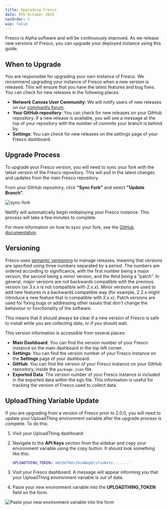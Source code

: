```yaml
---
title: Upgrading Fresco
date: 9th October 2025
navOrder: 5
wip: false
---
```


Fresco is Alpha software and will be continuously improved. As we release new versions of Fresco, you can upgrade your deployed instance using this guide.

## When to Upgrade

You are responsible for upgrading your own instance of Fresco. We recommend upgrading your instance of Fresco when a new version is released. This will ensure that you have the latest features and bug fixes. You can check for new releases in the following places:

- **Network Canvas User Community**: We will notify users of new releases on our [community forum](https://community.networkcanvas.com/).
- **Your GitHub repository**: You can check for new releases on your GitHub repository. If a new release is available, you will see a message at the top of your repository with the number of commits your branch is behind by.
- **Settings**: You can check for new releases on the settings page of your Fresco dashboard.

## Upgrade Process

To upgrade your Fresco version, you will need to sync your fork with the latest version of the Fresco repository. This will pull in the latest changes and updates from the main Fresco repository.

From your GitHub repository, click **"Sync Fork"** and select **"Update Branch"**.

![sync-fork](/assets/img/fresco-images/sync-fork.png)

Netlify will automatically begin redeploying your Fresco instance. This process will take a few minutes to complete.

For more information on how to sync your fork, see the [GitHub documentation](https://docs.github.com/en/github/collaborating-with-issues-and-pull-requests/syncing-a-fork).

## Versioning

Fresco uses [semantic versioning](https://semver.org/) to manage releases, meaning that versions are specified using three numbers separated by a period. The numbers are ordered according to significance, with the first number being a major version, the second being a minor version, and the third being a "patch". In general, major versions are not backwards compatible with the previous version (so 3.x.x is not compatible with 2.x.x). Minor versions are used to add new features in a backwards compatible way (for example, 2.2.x might introduce a new feature that is compatible with 2.x.x). Patch versions are used for fixing bugs or addressing other issues that don't change the behaviour or functionality of the software.

This means that it should always be clear if a new version of Fresco is safe to install while you are collecting data, or if you should wait.

This version information is accessible from several places:

- **Main Dashboard**: You can find the version number of your Fresco instance on the main dashboard in the top left corner.
- **Settings**: You can find the version number of your Fresco instance on the **Settings** page of your dashboard.
- **GitHub**: You can find the version of your Fresco instance on your GitHub repository, inside the `package.json` file.
- **Exported Data**: The version number of your Fresco instance is included in the exported data within the ego file. This information is useful for tracking the version of Fresco used to collect data.

## UploadThing Variable Update

If you are upgrading from a version of Fresco prior to 2.0.0, you will need to update your UploadThing environment variable after the upgrade process is complete. To do this:

1. Visit your UploadThing dashboard.
2. Navigate to the **API Keys** section from the sidebar and copy your environment variable using the copy button. It should look something like this:

   ```bash
   UPLOADTHING_TOKEN='abCdefGHiJkLmNopQrsTuvWxYz.......'
   ```

3. Visit your Fresco dashboard. A message will appear informing you that your UploadThing environment variable is out of date.
4. Paste your new environment variable into the **UPLOADTHING_TOKEN** field on the form.

![Paste your new environment variable into the form](/assets/img/fresco-images/upgrade.png)
